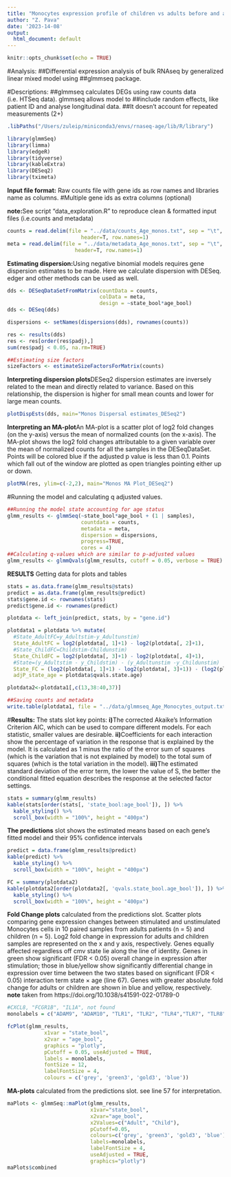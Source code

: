 ```yaml
---
title: "Monocytes expression profile of children vs adults before and after malaria challenge"
author: "Z. Pava"
date: '2023-14-08'
output:
  html_document: default
---
```


```r
knitr::opts_chunk$set(echo = TRUE)
```
#Analysis:
##Differential expression analysis of bulk RNAseq by generalized linear mixed model using ##glmmseq package. 

#Descriptions:
##glmmseq calculates DEGs using raw counts data (i.e. HTSeq data). glmmseq allows model to ##include random effects, like patient ID and analyse longitudinal data. 
##It doesn't account for repeated measurements (2+)

```r
.libPaths("/Users/zuleip/miniconda3/envs/rnaseq-age/lib/R/library")

library(glmmSeq)
library(limma)
library(edgeR)
library(tidyverse)
library(kableExtra)
library(DESeq2)
library(tximeta)
```
**Input file format:** Raw counts file with gene ids as row names and libraries name as columns. #Multiple gene ids as extra columns (optional)

**note:**See script "data_exploration.R" to reproduce clean & formatted input files (i.e.counts and metadata)

```r
counts = read.delim(file = "../data/counts_Age_monos.txt", sep = "\t",
                        header=T, row.names=1)
meta = read.delim(file = "../data/metadata_Age_monos.txt", sep = "\t",
                      header=T, row.names=1)
```
**Estimating dispersion:**Using negative binomial models requires gene dispersion estimates to be made. Here we calculate dispersion with DESeq. edger and other methods can be used as well. 
```r
dds <- DESeqDataSetFromMatrix(countData = counts,
                              colData = meta,
                              design = ~state_bool*age_bool)
dds <- DESeq(dds)

dispersions <- setNames(dispersions(dds), rownames(counts))

res <- results(dds)
res <- res[order(res$padj),]
sum(res$padj < 0.05, na.rm=TRUE)

##Estimating size factors 
sizeFactors <- estimateSizeFactorsForMatrix(counts)
```
**Interpreting dispersion plots**DESeq2 dispersion estimates are inversely related to the mean and directly related to variance. Based on this relationship, the dispersion is higher for small mean counts and lower for large mean counts.
```r
plotDispEsts(dds, main="Monos Dispersal estimates_DESeq2")
```
**Interpreting an MA-plot**An MA-plot is a scatter plot of log2 fold changes (on the y-axis) versus the mean of normalized counts (on the x-axis). The MA-plot shows the log2 fold changes attributable to a given variable over the mean of normalized counts for all the samples in the DESeqDataSet. Points will be colored blue if the adjusted p value is less than 0.1. Points which fall out of the window are plotted as open triangles pointing either up or down.
```r
plotMA(res, ylim=c(-2,2), main="Monos MA Plot_DESeq2")
```
#Running the model and calculating q adjusted values.
```r
##Running the model state accounting for age status
glmm_results <- glmmSeq(~state_bool*age_bool + (1 | samples),
                        countdata = counts,
                        metadata = meta,
                        dispersion = dispersions,
                        progress=TRUE,
                        cores = 4)
##Calculating q-values which are similar to p-adjusted values
glmm_results <- glmmQvals(glmm_results, cutoff = 0.05, verbose = TRUE)  
```
**RESULTS**
Getting data for plots and tables
```r
stats = as.data.frame(glmm_results@stats)
predict = as.data.frame(glmm_results@predict)
stats$gene.id <- rownames(stats)
predict$gene.id <- rownames(predict)

plotdata <- left_join(predict, stats, by = "gene.id")

plotdata1 = plotdata %>% mutate(
  #State_AdultFC=y_Adultstim-y_Adultunstim)
  State_AdultFC = log2(plotdata[, 1]+1) - log2(plotdata[, 2]+1),
  #State_ChildFC=Childstim-Childunstim)
  State_ChildFC = log2(plotdata[, 3]+1) - log2(plotdata[, 4]+1),
  #State=(y_Adultstim - y_Childstim) - (y_Adultunstim -y_Childunstim)
  State_FC = (log2(plotdata[, 1]+1) - log2(plotdata[, 3]+1)) - (log2(plotdata[, 2]+1)-log2(plotdata[, 4]+1)),
  adjP_state_age = plotdata$qvals.state.age) 

plotdata2<-plotdata1[,c(13,38:40,37)]

##Saving counts and metadata
write.table(plotdata1, file = "../data/glmmseq_Age_Monocytes_output.txt", sep = "\t", row.names = TRUE)
```
#**Results:** 
The stats slot key points: 
**i)**The corrected Akaike’s Information Criterion AIC, which can be used to compare different models. For each statistic, smaller values are desirable.
**ii)**Coefficients for each interaction show the percentage of variation in the response that is explained by the model. It is calculated as 1 minus the ratio of the error sum of squares (which is the variation that is not explained by model) to the total sum of squares (which is the total variation in the model).
**iii)**The estimated standard deviation of the error term, the lower the value of S, the better the conditional fitted equation describes the response at the selected factor settings. 
```r
stats = summary(glmm_results)
kable(stats[order(stats[, 'state_bool:age_bool']), ]) %>%
  kable_styling() %>%
  scroll_box(width = "100%", height = "400px")
```
**The predictions** slot shows the estimated means based on each gene’s fitted model and their 95% confidence intervals
```r
predict = data.frame(glmm_results@predict)
kable(predict) %>%
  kable_styling() %>%
  scroll_box(width = "100%", height = "400px")
```
```r
FC = summary(plotdata2)
kable(plotdata2[order(plotdata2[, 'qvals.state_bool.age_bool']), ]) %>%
  kable_styling() %>%
  scroll_box(width = "100%", height = "400px")
```

**Fold Change plots** calculated from the predictions slot.
Scatter plots comparing gene expression changes
between stimulated and unstimulated Monocytes cells in 10 paired samples from adults patients (n = 5) and children (n = 5).
Log2 fold change in expression for adults and children samples are represented on the x and y axis, respectively. Genes equally affected regardless off cmv state lie along the line of identity. Genes in green show significant (FDR < 0.05) overall change in expression after stimulation; those in blue/yellow show significantly differential change in expression over time between the two states based on significant (FDR < 0.05) interaction term state × age (line 67). Genes with greater absolute fold change for adults or children are shown in blue and yellow, respectively. **note** taken from https://doi.org/10.1038/s41591-022-01789-0 
```r
#CXCL8, "FCGR1B", "IL1A", not found
monolabels = c("ADAM9", "ADAM10", "TLR1", "TLR2", "TLR4","TLR7", "TLR8", "CD163", "CD36", "CD93", "CR1", "FCAR", "FCER1G", "FCGR1A","FCGR2A", "FCGR3A", "CCL2", "CCL20", "CCL3", "CCL3L1", "CCL3L3", "CCL4", "CCL4L2", "CCL5", "CCL7", "CCR1", "CCRL2", "CX3CR1", "CXCL1", "CXCL16", "CXCL2", "CXCL3", "CXCR4","IL18", "IL1B", "IL6", "TNF", "S100A8","S100A9", "ISG15", "ISG20", "NFKB1", "NFKB2", "CD1C", "CD74", "CD83", "HLA-DPA1", "HLA-DPB1", "HLA-DQA1", "HLA-DQB1", "HLA-DRA", "HLA-DRB1", "HLA-DRB5")

fcPlot(glmm_results,
            x1var = "state_bool", 
            x2var = "age_bool", 
            graphics = "plotly",
            pCutoff = 0.05, useAdjusted = TRUE,
            labels = monolabels,
            fontSize = 12,
            labelFontSize = 4,
            colours = c('grey', 'green3', 'gold3', 'blue'))
```

**MA-plots** calculated from the predictions slot.
see line 57 for interpretation.
```r
maPlots <- glmmSeq::maPlot(glmm_results,
                           x1var="state_bool",
                           x2var="age_bool",
                           x2Values=c("Adult", "Child"),
                           pCutoff=0.05,
                           colours=c('grey', 'green3', 'gold3', 'blue'),
                           labels=monolabels,
                           labelFontSize = 4,
                           useAdjusted = TRUE,
                           graphics="plotly")
maPlots$combined
```
